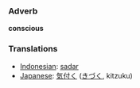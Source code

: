 === Adverb ===
'''conscious'''

=== Translations ===
*[[Indonesian]]: [[sadar]]
*[[Japanese]]: [[気付く]] ([[きづく]], kitzuku)
